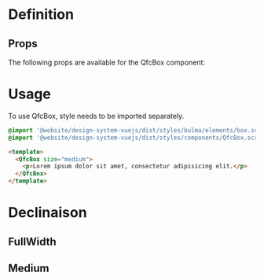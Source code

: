
<Meta title="Elements/Box" />

# Definition

## Props

The following props are available for the QfcBox component:

<ArgTypes of={QfcBox} />

# Usage

To use QfcBox, style needs to be imported separately.

```sass
@import '@website/design-system-vuejs/dist/styles/bulma/elements/box.scss';
@import '@website/design-system-vuejs/dist/styles/components/QfcBox.scss';
```

```html
<template>
  <QfcBox size="medium">
    <p>Lorem ipsum dolor sit amet, consectetur adipisicing elit.</p>
  </QfcBox>
</template>
```

# Declinaison

## FullWidth

<Story name="Primary" id="elements-box--primary" />

## Medium

<Story name="Medium" id="elements-box--medium" />
